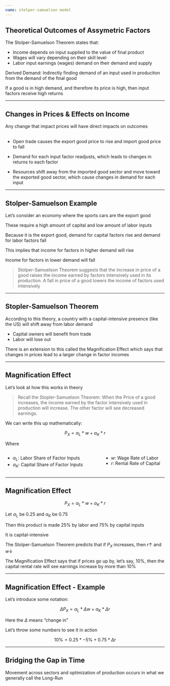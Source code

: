 ```yaml
---
name: stolper-samuelson model
---
```


## Theoretical Outcomes of Assymetric Factors

The [Stolper-Samuelson Theorem]{.h} states that:

- Income depends on input supplied to the value of final product
- Wages will vary depending on their skill level
- Labor input earnings (wages) demand on their demand and supply

::: {.fragment}
[Derived Demand:]{.hp}
Indirectly finding demand of an input used in produciton from the demand of the final good
:::

::: {.fragment}
If a good is in high demand, and therefore its price is high, then input factors receive high returns
:::

---

## Changes in Prices & Effects on Income

Any change that impact prices will have direct impacts on outcomes
<br><br>

::: {.incremental}
- Open trade causes the [export good price]{.hi} to rise and [import good price]{.hi} to fall

- Demand for each input factor readjusts, which leads to changes in returns to each factor

- Resources [shift away from the imported good sector]{.hi-red} and [move toward the exported good sector]{.hi-green}, which cause changes in demand for each input
:::

---

## Stolper-Samuelson Example

Let's consider an economy where the [sports cars are the export good]{.h}

These require a high amount of capital and low amount of labor inputs

::: {.fragment}
Because it is the [export good]{.h}, demand for [capital factors rise]{.hi-green} and demand for [labor factors fall]{.hi-red}
:::

::: {.fragment}
This implies that income for factors in [higher demand]{.h} will rise

Income for factors in [lower demand]{.hii} will fall
:::

::: {.fragment}
> [Stolper-Samuelson Theorem suggests that the increase in price of a good raises the income earned by factors intensively used in its production. A fall in price of a good lowers the income of factors used intensively]{.hi-red}
:::

---

## Stopler-Samuelson Theorem

According to this [theory]{.h}, a country with a capital-intensive presence (like the US) will shift away from labor demand

::: {.fragment}
- Capital owners will benefit from trade
- Labor will lose out
:::

::: {.fragment}
There is an extension to this called the [Magnification Effect]{.h} which says that changes in prices lead to a larger change in factor incomes
:::

---

## Magnification Effect

Let's look at how this works in theory

> [Recall the Stopler-Samuelson Theorem: When the Price of a good increases, the income earned by the factor intensively used in production will increase. The other factor will see decreased earnings.]{.note .h}

We can write this up mathematically:

::: {.fragment}
$$
    P_{X} = \alpha_{L} * w + \alpha_{K} * r
$$

Where

:::: {.columns}

::: {.column width="60%"}
- $\alpha_{L}$: Labor Share of Factor Inputs
- $\alpha_{K}$: Capital Share of Factor Inputs
:::

::: {.column width="40%"}
- $w$: Wage Rate of Labor
- $r$: Rental Rate of Capital
:::

::::

:::

---

## Magnification Effect

$$
    P_{X} = \alpha_{L} * w + \alpha_{K} * r
$$

::: {.fragment}
Let $\alpha_{L}$ be 0.25 and $\alpha_{K}$ be 0.75

Then this product is made 25% by labor and 75% by capital inputs

It is [capital-intensive]{.h}
:::

::: {.fragment}
The [Stolper-Samuelson Theorem]{.hi} predicts that if $P_{X}$ increases, then $r \uparrow$ and $w \downarrow$  
:::

::: {.fragment}
The [Magnification Effect]{.h} says that if prices go up by, let's say, 10%, then the capital rental rate will see earnings increase by more than 10%
:::

---

## Magnification Effect - Example {.small}

Let's introduce some notation:

$$
   \Delta P_{X} = \alpha_{L} * \Delta w + \alpha_{K} * \Delta r
$$

Here the $\Delta$ means "change in"

[Let's throw some numbers to see it in action]{.h .align-center}

::: {.fragment .small}
$$
   10 \% = 0.25 * -5\% + 0.75 * \Delta r
$$
:::

::: {.fragment .small}
\begin{align}
    10 \% &= - 1.25 \% + 0.75 * \Delta r \\
    10 \% + 1.25 \% &= 0.75 * \Delta r \\
    11.25 \% &= 0.75 * \Delta r \\
    \dfrac{11.25}{0.75} \% &= \Delta r = 15 
\end{align}
:::

---

## Bridging the Gap in Time

Movement across sectors and optimization of production occurs in what we generally call the [Long-Run]{.h}

